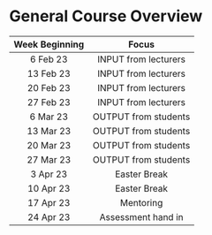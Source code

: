 # General Course Overview {-}


| Week Beginning | Focus | 
|:-----:|:----:|
| 6 Feb 23  | INPUT from lecturers | 
| 13 Feb 23 | INPUT from lecturers | 
| 20 Feb 23 | INPUT from lecturers | 
| 27 Feb 23 | INPUT from lecturers | 
| 6 Mar 23  | OUTPUT from students | 
| 13 Mar 23 | OUTPUT from students | 
| 20 Mar 23 | OUTPUT from students | 
| 27 Mar 23 | OUTPUT from students | 
| 3 Apr 23  | Easter Break         |
| 10 Apr 23 | Easter Break         | 
| 17 Apr 23 | Mentoring            |
| 24 Apr 23 | Assessment hand in   | 

